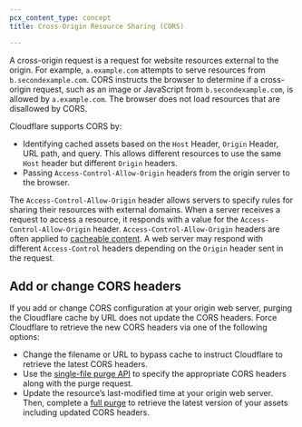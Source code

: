```yaml
---
pcx_content_type: concept
title: Cross-Origin Resource Sharing (CORS)

---
```


A cross-origin request is a request for website resources external to the origin. For example, `a.example.com` attempts to serve resources from `b.secondexample.com`. CORS instructs the browser to determine if a cross-origin request, such as an image or JavaScript from `b.secondexample.com`, is allowed by `a.example.com`. The browser does not load resources that are disallowed by CORS.

Cloudflare supports CORS by:

* Identifying cached assets based on the `Host` Header, `Origin` Header, URL path, and query. This allows different resources to use the same `Host` header but different `Origin` headers.
* Passing `Access-Control-Allow-Origin` headers from the origin server to the browser.

The `Access-Control-Allow-Origin` header allows servers to specify rules for sharing their resources with external domains. When a server receives a request to access a resource, it responds with a value for the `Access-Control-Allow-Origin` header. `Access-Control-Allow-Origin` headers are often applied to [cacheable content](/cache/concepts/default-cache-behavior/). A web server may respond with different `Access-Control` headers depending on the `Origin` header sent in the request.

## Add or change CORS headers

If you add or change CORS configuration at your origin web server, purging the Cloudflare cache by URL does not update the CORS headers. Force Cloudflare to retrieve the new CORS headers via one of the following options:

* Change the filename or URL to bypass cache to instruct Cloudflare to retrieve the latest CORS headers.
* Use the [single-file purge API](/api/operations/zone-purge#purge-cached-content-by-url) to specify the appropriate CORS headers along with the purge request.
* Update the resource’s last-modified time at your origin web server. Then, complete a [full purge](/cache/how-to/purge-cache/purge-everything/) to retrieve the latest version of your assets including updated CORS headers.
